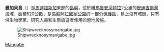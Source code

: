 {{Infobox Protected area 
| name = 曼加貝島保護區
| iucn_category = IV
| map = Madagascar map.png
| map_caption = 曼加貝島保護區位置
| locator_x = 250
| locator_y = 177
| location = {{MAD}}東北部
| nearest_city = 馬魯安采特拉
| coords = {{Coord|15|30|S|49|46|E|region:MG_type:isle|display=inline,title}}
| lat_d = 
| lat_m = 
| lat_s = 
| lat_NS =  
| long_d = 
| long_m = 
| long_s = 
| long_EW = 
| area = 5.2平方公里
| established = 1965年
| visitation_num = 約3,000
| visitation_year = 2005年
| governing_body = Madagascar National Parks Association (ANGAP) in partnership with the Wildlife Conservation Society
}}

'''曼加貝島'''（{{lang-fr|'''Nosy Mangabe'''}}）是[[馬達加斯加|馬達加斯加]]東部的[[島嶼|島嶼]]，位於離[[馬魯安采特拉|馬魯安采特拉]]2公里的[[安通吉爾灣|安通吉爾灣]]海域，面積520公畝，是[[馬蘇阿拉國家公園|馬蘇阿拉國家公園]]的一部分[[保護區|保護區]]，島上沒有城鎮，只有供生物學家、研究人員和生態旅遊者使用的營地設施。

[[Image:Shipwrecknosymangabe.jpg|thumb]]

[[Category:馬達加斯加島嶼|Mangabe]]

{{Madagascar-stub}}